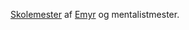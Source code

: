 {{title:Karl Hardeken}}
{{author:Laura Holmegaard}}
{{timestamp:2009-09-18T14:39:40Z}}
{{copyright:Karl Hardeken}}
[[Skolemester]] af [[Emyr]] og mentalistmester.